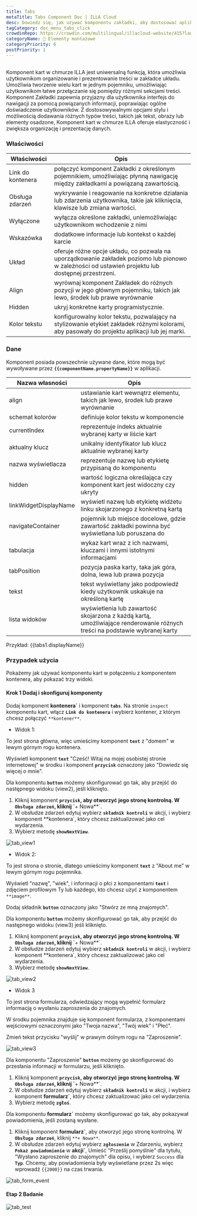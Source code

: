 ```yaml
---
title: Tabs
metaTitle: Tabs Component Doc | ILLA Cloud
desc: Dowiedz się, jak używać komponentu zakładki, aby dostosować aplikację w chmurze ILLA.
tagCategory: doc_menu_tabs_click
crowdinRepo: https://crowdin.com/multilingual/illacloud-website/415?languages=pl&filter=basic&value=0
categoryName: 🧬 Elementy montażowe
categoryPriority: 6
postPriority: 1
---
```


## <h2 hidden>Co to jest Tabs?</h2>

Komponent kart w chmurze ILLA jest uniwersalną funkcją, która umożliwia użytkownikom organizowanie i prezentowanie treści w zakładce układu. Umożliwia tworzenie wielu kart w jednym pojemniku, umożliwiając użytkownikom łatwe przełączanie się pomiędzy różnymi sekcjami treści. Komponent Zakładki zapewnia przyjazny dla użytkownika interfejs do nawigacji za pomocą powiązanych informacji, poprawiając ogólne doświadczenie użytkowników. Z dostosowywalnymi opcjami stylu i możliwością dodawania różnych typów treści, takich jak tekst, obrazy lub elementy osadzone, Komponent kart w chmurze ILLA oferuje elastyczność i zwiększa organizację i prezentację danych.

### Właściwości

| Właściwości           | Opis                                                                                                                                                                      |
| --------------------- | ------------------------------------------------------------------------------------------------------------------------------------------------------------------------- |
| Link do kontenera     | połączyć komponent Zakładki z określonym pojemnikiem, umożliwiając płynną nawigację między zakładkami a powiązaną zawartością.                                            |
| Obsługa zdarzeń       | wykrywanie i reagowanie na konkretne działania lub zdarzenia użytkownika, takie jak kliknięcia, klawisze lub zmiana wartości.                                             |
| Wyłączone             | wyłącza określone zakładki, uniemożliwiając użytkownikom wchodzenie z nimi                                                                                                |
| Wskazówka             | dodatkowe informacje lub kontekst o każdej karcie                                                                                                                         |
| Układ                 | oferuje różne opcje układu, co pozwala na uporządkowanie zakładek poziomo lub pionowo w zależności od ustawień projektu lub dostępnej przestrzeni.                        |
| Align                 | wyrównaj komponent Zakładek do różnych pozycji w jego głównym pojemniku, takich jak lewo, środek lub prawe wyrównanie                                                     |
| Hidden                | ukryj konkretne karty programistycznie.                                                                                                                                   |
| Kolor tekstu          | konfigurowalny kolor tekstu, pozwalający na stylizowanie etykiet zakładek różnymi kolorami, aby pasowały do projektu aplikacji lub jej marki.                             |

### Dane

Komponent posiada powszechnie używane dane, które mogą być wywoływane przez **`{{componentName.propertyName}}`** w aplikacji.

| Nazwa własności              | Opis                                                                                                                           |
| ---------------------------- | ------------------------------------------------------------------------------------------------------------------------------ |
| align                        | ustawianie kart wewnątrz elementu, takich jak lewo, środek lub prawe wyrównanie                                                |
| schemat kolorów              | definiuje kolor tekstu w komponencie                                                                                           |
| currentIndex                 | reprezentuje indeks aktualnie wybranej karty w liście kart                                                                     |
| aktualny klucz               | unikalny identyfikator lub klucz aktualnie wybranej karty                                                                      |
| nazwa wyświetlacza           | reprezentuje nazwę lub etykietę przypisaną do komponentu                                                                       |
| hidden                       | wartość logiczna określająca czy komponent kart jest widoczny czy ukryty                                                       |
| linkWidgetDisplayName        | wyświetl nazwę lub etykietę widżetu linku skojarzonego z konkretną kartą                                                       |
| navigateContainer            | pojemnik lub miejsce docelowe, gdzie zawartość zakładki powinna być wyświetlana lub poruszana do                               |
| tabulacja                    | wykaz kart wraz z ich nazwami, kluczami i innymi istotnymi informacjami                                                        |
| tabPosition                  | pozycja paska karty, taka jak góra, dolna, lewa lub prawa pozycja                                                              |
| tekst                        | tekst wyświetlany jako podpowiedź kiedy użytkownik uskakuje na określoną kartę                                                 |
| lista widoków                | wyświetlenia lub zawartość skojarzona z każdą kartą, umożliwiające renderowanie różnych treści na podstawie wybranej karty     |

Przykład: {{tabs1.displayName}}

### Przypadek użycia

Pokażemy jak używać komponentu kart w połączeniu z komponentem kontenera, aby pokazać trzy widoki.

#### Krok 1 Dodaj i skonfiguruj komponenty

Dodaj komponent **kontenera\`** i komponent **`tabs`**. Na stronie `inspect` komponentu kart, włącz **`Link do kontenera`** i wybierz kontener, z którym chcesz połączyć `**kontener**`.

-   Widok 1:

To jest strona główna, więc umieścimy komponent **`text`** z "domem" w lewym górnym rogu kontenera.

Wyświetl komponent **`text`** "Cześć! Witaj na mojej osobistej stronie internetowej" w środku i komponent **`przycisk`** oznaczony jako "Dowiedz się więcej o mnie".

Dla komponentu **`button`** możemy skonfigurować go tak, aby przejść do następnego widoku (view2), jeśli kliknięto.

1.  Kliknij komponent **`przycisk`, aby otworzyć jego stronę kontrolną. W **`Obsługa zdarzeń`**, kliknij \`**+ Nowa\*\*\`.
2.  W obsłudze zdarzeń edytuj wybierz **`składnik kontroli`** w akcji, i wybierz komponent \*\*kontenera\`, który chcesz zaktualizować jako cel wydarzenia.
3.  Wybierz metodę **`showNextView`**.

![tab_view1](https://cdn.illacloud.com/official-website/img/docs/tab_view1.jpg)

-   Widok 2:

To jest strona o stronie, dlatego umieścimy komponent **`text`** z "About me" w lewym górnym rogu pojemnika.

Wyświetl "nazwę", "wiek", i informacji o płci z komponentami **`text`** i zdjęciem profilowym Ty lub każdego, kto chcesz użyć z komponentem `**image**`.

Dodaj składnik **`button`** oznaczony jako "Stwórz ze mną znajomych".

Dla komponentu **`button`** możemy skonfigurować go tak, aby przejść do następnego widoku (view3) jeśli kliknięto.

1.  Kliknij komponent **`przycisk`, aby otworzyć jego stronę kontrolną. W **`Obsługa zdarzeń`**, kliknij \`**+ Nowa\*\*\`.
2.  W obsłudze zdarzeń edytuj wybierz **`składnik kontroli`** w akcji, i wybierz komponent \*\*kontenera\`, który chcesz zaktualizować jako cel wydarzenia.
3.  Wybierz metodę **`showNextView`**.

![tab_view2](https://cdn.illacloud.com/official-website/img/docs/tab_view2.jpg)

-   Widok 3

To jest strona formularza, odwiedzający mogą wypełnić formularz informacją o wysłaniu zaproszenia do znajomych.

W środku pojemnika znajduje się komponent formularza, z komponentami wejściowymi oznaczonymi jako "Twoja nazwa", "Twój wiek" i "Płeć".

Zmień tekst przycisku "wyślij" w prawym dolnym rogu na "Zaproszenie".

![tab_view3](https://cdn.illacloud.com/official-website/img/docs/tab_view3.jpg)

Dla komponentu "Zaproszenie" **`button`** możemy go skonfigurować do przesłania informacji w formularzu, jeśli kliknięto.

1.  Kliknij komponent **`przycisk`, aby otworzyć jego stronę kontrolną. W **`Obsługa zdarzeń`**, kliknij \`**+ Nowa\*\*\`.
2.  W obsłudze zdarzeń edytuj wybierz **`składnik kontroli`** w akcji, i wybierz komponent **formularz\`**, który chcesz zaktualizować jako cel wydarzenia.
3.  Wybierz metodę **`zgłoś`**.

Dla komponentu **formularz\`** możemy skonfigurować go tak, aby pokazywał powiadomienia, jeśli zostaną wysłane.

1.  Kliknij komponent **formularz\`**, aby otworzyć jego stronę kontrolną. W **`Obsługa zdarzeń`**, kliknij `**+ Nowa**`.
2.  W obsłudze zdarzeń edytuj wybierz **`zgłoszenie`** w Zdarzeniu, wybierz **`Pokaż powiadomienie`** w **akcji\`**, Umieść "Prześlij pomyślnie" dla tytułu, "Wysłano zaproszenie do znajomych" dla opisu, i wybierz `Success` dla **`Typ`**. Chcemy, aby powiadomienia były wyświetlane przez 2s więc wprowadź `{{2000}}` na czas trwania.

![tab_form_event](https://cdn.illacloud.com/official-website/img/docs/tab_form_event.jpg)

#### Etap 2 Badanie

![tab_test](https://cdn.illacloud.com/official-website/img/docs/tab_test.gif)
